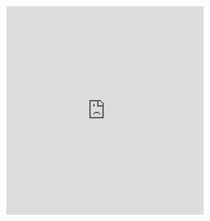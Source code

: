 <p style="text-align:center">
<iframe frameborder="0" height="480px"
        src="https://c3d.libretexts.org/CalcPlot3D/dynamicFigure/index.html?type=jaxlabel;position=middle;math=.;textonly=false&type=vector;vector=%3C2,1,0%3E;visible=true;color=rgb(17,109,192);size=2;initialpt=(0,0,0)&type=vector;vector=%3C-1,1,0%3E;visible=true;color=rgb(208,20,240);size=2;initialpt=(0,0,0)&type=vector;vector=%3C1/2,2,2.5%3E;visible=true;color=rgb(106,168,79);size=2;initialpt=(0,0,0)&type=z;z=0;visible=true;umin=-3;umax=3;vmin=-3;vmax=3;grid=30;format=normal;alpha=40;hidemyedges=true;constcol=rgb(255,0,0);view=0;contourcolor=red;fixdomain=true;contourplot=true;showcontourplot=false;firstvalue=-1;stepsize=0.2;numlevels=11;list=;xnum=46;ynum=46;show2d=false;hidesurface=false;hidelabels=true;showprojections=false;surfacecontours=true;projectioncolor=rgba(255,0,0,1);showxygrid=false;showxygridonbox=true;showconstraint=false&type=vector;vector=%3C.5,2,0%3E;visible=true;color=rgb(173,255,0);size=2;initialpt=(0,0,0)&type=vector;vector=%3C0,0,2.5%3E;visible=true;color=rgb(255,0,0);size=2;initialpt=(.5,2,0)&type=text;text=Target%3A%20b;visible=true;point=(1/2,1,1.4);color=rgb(106,168,79);font=Arial;fontsize=14pt;bold=true;italic=false;fontmath=true;align=Lower-right&type=text;text=Residual;visible=true;point=(.5,2,1);color=rgb(255,0,0);font=Arial;fontsize=11pt;bold=false;italic=false;fontmath=true;align=Upper-right&type=text;text=u;visible=true;point=(1,.6,0);color=rgb(17,109,192);font=Arial;fontsize=14pt;bold=true;italic=false;fontmath=true;align=Upper-right&type=text;text=v;visible=true;point=(-.6,.4,.1);color=rgb(208,20,240);font=Arial;fontsize=14pt;bold=true;italic=false;fontmath=true;align=Upper-right&type=spacecurve;spacecurve=curve;x=-t;y=t;z=0;visible=true;width=2;view=0;tmin=-3;tmax=3;tsteps=10;color=rgb(233,185,233);showtrace=false;tval=0;constcol=true;twod=false;arrows=0;showpt=true;trace=false;vel=false;acc=false;osc=false;k=false;repeat=false;bounce=false;dashed=false;tanline=false;dropcurtain=false;showtvector=false;shownvector=false;showbvector=false;showtnbeqs=false;showtnblabels=false;showoscplane=false;showrectplane=false;shownormplane=false;optimizecurve=true;maxjointangle=10&type=spacecurve;spacecurve=curve;x=2t;y=t;z=0;visible=true;width=2;view=0;tmin=-1.6;tmax=1.6;tsteps=10;color=rgb(159,187,213);showtrace=false;tval=0;constcol=true;twod=false;arrows=0;showpt=true;trace=false;vel=false;acc=false;osc=false;k=false;repeat=false;bounce=false;dashed=false;tanline=false;dropcurtain=false;showtvector=false;shownvector=false;showbvector=false;showtnbeqs=false;showtnblabels=false;showoscplane=false;showrectplane=false;shownormplane=false;optimizecurve=true;maxjointangle=10&type=point;point=(1.66666,0.83333,0);visible=true;color=rgb(0,255,255);size=4&type=point;point=(-1.1666,1.1666,0);visible=true;color=rgb(228,125,228);size=4&type=spacecurve;spacecurve=curve;x=-t+1.6666;y=t+0.83333;z=0;visible=true;width=2;view=0;tmin=-2;tmax=2;tsteps=10;color=rgb(233,185,233);showtrace=false;tval=0;constcol=true;twod=false;arrows=0;showpt=true;trace=true;vel=true;acc=true;osc=false;k=false;repeat=false;bounce=false;dashed=false;tanline=false;dropcurtain=false;showtvector=false;shownvector=false;showbvector=false;showtnbeqs=false;showtnblabels=false;showoscplane=false;showrectplane=false;shownormplane=false;optimizecurve=true;maxjointangle=10&type=spacecurve;spacecurve=curve;x=2t-1.1666;y=t+1.1666;z=0;visible=true;width=2;view=0;tmin=-.9;tmax=2;tsteps=200;color=rgb(162,193,222);showtrace=false;tval=0;constcol=true;twod=false;arrows=0;showpt=true;trace=true;vel=true;acc=true;osc=false;k=false;repeat=false;bounce=false;dashed=false;tanline=false;dropcurtain=false;showtvector=false;shownvector=false;showbvector=false;showtnbeqs=false;showtnblabels=false;showoscplane=false;showrectplane=false;shownormplane=false;optimizecurve=true;maxjointangle=10&type=vector;vector=%3C-.6,1.2,0%3E;visible=false;color=rgb(228,125,228);size=2;initialpt=(0,0,0)&type=text;text=v%20perp%20u;visible=false;point=(-.5,1,-.1);color=rgb(208,20,240);font=Times%20New%20Roman;fontsize=14pt;bold=false;italic=false;fontmath=true;align=Upper-right&type=window;hsrmode=0;nomidpts=true;anaglyph=-1;center=0.09657308993109837,1.8128995478040388,9.833822698615093,1;focus=0,0,0,1;up=0.6869713273879257,-0.7158150586575313,0.12521660092011352,1;transparent=false;alpha=140;twoviews=false;unlinkviews=false;axisextension=0.7;xaxislabel=x;yaxislabel=y;zaxislabel=z;edgeson=true;faceson=true;showbox=false;showaxes=false;showticks=true;perspective=true;centerxpercent=0.5;centerypercent=0.5;rotationsteps=30;autospin=true;xygrid=false;yzgrid=false;xzgrid=false;gridsonbox=true;gridplanes=true;gridcolor=rgb(128,128,128);xmin=-2;xmax=2;ymin=-2;ymax=2;zmin=-2;zmax=2;xscale=1;yscale=1;zscale=1;zcmin=-4;zcmax=4;xscalefactor=1;yscalefactor=1;zscalefactor=1;tracemode=0;keep2d=false;zoom=0.78"
        width="90%">
</iframe>
</p>
